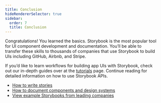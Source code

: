 ```yaml
---
title: Conclusion
hideRendererSelector: true
sidebar:
  order: 7
  title: Conclusion
---
```


Congratulations! You learned the basics. Storybook is the most popular tool for UI component development and documentation. You’ll be able to transfer these skills to thousands of companies that use Storybook to build UIs including GitHub, Airbnb, and Stripe.

If you’d like to learn workflows for building app UIs with Storybook, check out our in-depth guides over at the [tutorials](https://storybook.js.org/tutorials/) page. Continue reading for detailed information on how to use Storybook APIs.

* [How to write stories](../writing-stories/index.mdx)
* [How to document components and design systems](../writing-docs/index.mdx)
* [View example Storybooks from leading companies](https://storybook.js.org/showcase)
